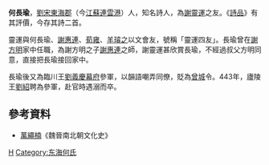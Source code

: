 '''何長瑜'''，[[劉宋|劉宋]][[東海郡|東海郡]]（今[[江蘇|江蘇]][[連雲港|連雲港]]）人，知名詩人，為[[謝靈運|謝靈運]]之友。《[[詩品|詩品]]》有其評價，今存其詩二首。

靈運與何長瑜、[[謝惠連|謝惠連]]、[[荀雍|荀雍]]、[[羊璿之|羊璿之]]以文會友，號稱「靈運四友」。長瑜曾在[[謝方明|謝方明]]家中任職，為謝方明之子[[謝惠連|謝惠連]]之師，謝靈運甚欣賞長瑜，不經過叔父方明同意，直接把長瑜接回家中。

長瑜後又為臨川王[[劉義慶|劉義慶]][[幕府|幕府]]參軍，以韻語嘲弄同僚，貶為[[曾城|曾城]]令。443年，廬陵王[[劉紹|劉紹]]聘為參軍，赴官時遇溺而卒。

==參考資料==
*[[萬繩楠|萬繩楠]]《魏晉南北朝文化史》

[[Category:南北朝詩人|H]]
[[Category:东海何氏|Category:东海何氏]]